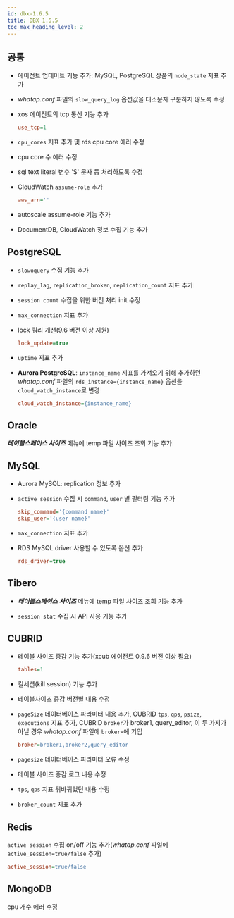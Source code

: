 ```yaml
---
id: dbx-1.6.5
title: DBX 1.6.5
toc_max_heading_level: 2
---
```


## 공통

* 에이전트 업데이트 기능 추가: MySQL, PostgreSQL 상품의 `node_state` 지표 추가

* *whatap.conf* 파일의 `slow_query_log` 옵션값을 대소문자 구분하지 않도록 수정

* xos 에이전트의 tcp 통신 기능 추가

  ```ini title=whatap.conf
  use_tcp=1
  ```

* `cpu_cores` 지표 추가 및 rds cpu core 에러 수정

* cpu core 수 에러 수정

* sql text literal 변수 '$' 문자 등 처리하도록 수정

* CloudWatch `assume-role` 추가

  ```ini title=whatap.conf
  aws_arn=''
  ```

* autoscale assume-role 기능 추가

* DocumentDB, CloudWatch 정보 수집 기능 추가


## PostgreSQL

* `slowoquery` 수집 기능 추가

* `replay_lag`, `replication_broken`, `replication_count` 지표 추가

* `session count` 수집을 위한 버전 처리 init 수정

* `max_connection` 지표 추가

* lock 쿼리 개선(9.6 버전 이상 지원)

  ```ini title=whatap.conf
  lock_update=true
  ```

* `uptime` 지표 추가

* **Aurora PostgreSQL**: `instance_name` 지표를 가져오기 위해 추가하던 *whatap.conf* 파일의 `rds_instance={instance_name}` 옵션을 `cloud_watch_instance`로 변경

  ```ini title=whatap.conf
  cloud_watch_instance={instance_name}
  ```


## Oracle

***테이블스페이스 사이즈*** 메뉴에 temp 파일 사이즈 조회 기능 추가


## MySQL

* Aurora MySQL: replication 정보 추가

* `active session` 수집 시 `command`, `user` 별 필터링 기능 추가

  ```ini title=whatap.conf
  skip_command='{command name}'
  skip_user='{user name}'
  ```

* `max_connection` 지표 추가

* RDS MySQL driver 사용할 수 있도록 옵션 추가

  ```ini title=whatap.conf
  rds_driver=true
  ```


## Tibero

* ***테이블스페이스 사이즈*** 메뉴에 temp 파일 사이즈 조회 기능 추가

* `session stat` 수집 시 API 사용 기능 추가


## CUBRID

* 테이블 사이즈 증감 기능 추가(xcub 에이전트 0.9.6 버전 이상 필요)

  ```ini title=whatap.conf
  tables=1
  ```

* 킬세션(kill session) 기능 추가

* 테이블사이즈 증감 버전별 내용 수정

* `pageSize` 데이터베이스 파라미터 내용 추가, CUBRID `tps`, `qps`, `psize`, `executions` 지표 추가, CUBRID `broker`가 broker1, query_editor, 이 두 가지가 아닐 경우 *whatap.conf* 파일에 `broker=`에 기입

  ```ini title=whatap.conf
  broker=broker1,broker2,query_editor
  ```

* `pagesize` 데이터베이스 파라미터 오류 수정

* 테이블 사이즈 증감 로그 내용 수정

* `tps`, `qps` 지표 뒤바뀌었던 내용 수정

* `broker_count` 지표 추가


## Redis

`active session` 수집 on/off 기능 추가(*whatap.conf* 파일에 `active_session=true/false` 추가)

```ini title=whatap.conf
active_session=true/false
```


## MongoDB

cpu 개수 에러 수정
